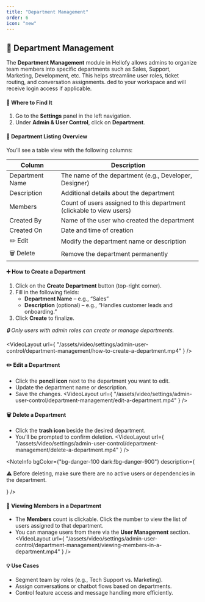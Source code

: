 ```yaml
---
title: "Department Management"
order: 6
icon: "new"
---
```


## 🏢 Department Management

The **Department Management** module in Hellofy allows admins to organize team members into specific departments such as Sales, Support, Marketing, Development, etc. This helps streamline user roles, ticket routing, and conversation assignments.
ded to your workspace and will receive login access if applicable.

#### 📍 Where to Find It

1. Go to the **Settings** panel in the left navigation.
2. Under **Admin & User Control**, click on **Department**.

#### 🧩 Department Listing Overview

You’ll see a table view with the following columns:

| Column          | Description                                                          |
| --------------- | -------------------------------------------------------------------- |
| Department Name | The name of the department (e.g., Developer, Designer)               |
| Description     | Additional details about the department                              |
| Members         | Count of users assigned to this department (clickable to view users) |
| Created By      | Name of the user who created the department                          |
| Created On      | Date and time of creation                                            |
| ✏️ Edit         | Modify the department name or description                            |
| 🗑️ Delete       | Remove the department permanently                                    |

#### ➕ How to Create a Department

1. Click on the **Create Department** button (top-right corner).
2. Fill in the following fields:
   - **Department Name** – e.g., “Sales”
   - **Description** (optional) – e.g., “Handles customer leads and onboarding.”
3. Click **Create** to finalize.

_🔒 Only users with admin roles can create or manage departments._

<VideoLayout
  url={
    "/assets/video/settings/admin-user-control/department-management/how-to-create-a-department.mp4"
  }
/>

#### ✏️ Edit a Department

- Click the **pencil icon** next to the department you want to edit.
- Update the department name or description.
- Save the changes.
  <VideoLayout
    url={
      "/assets/video/settings/admin-user-control/department-management/edit-a-department.mp4"
    }
  />

#### 🗑️ Delete a Department

- Click the **trash icon** beside the desired department.
- You’ll be prompted to confirm deletion.
  <VideoLayout
    url={
      "/assets/video/settings/admin-user-control/department-management/delete-a-department.mp4"
    }
  />

<NoteInfo
  bgColor={"bg-danger-100 dark:!bg-danger-900"}
  description={
    <p className="text-sm text-fd-foreground !my-0 px-2 py-2">
      ⚠️ Before deleting, make sure there are no active users or dependencies in
      the department.
    </p>
  }
/>

#### 👥 Viewing Members in a Department

- The **Members** count is clickable. Click the number to view the list of users assigned to that department.
- You can manage users from there via the **User Management** section.
  <VideoLayout
    url={
      "/assets/video/settings/admin-user-control/department-management/viewing-members-in-a-department.mp4"
    }
  />

#### 💡 Use Cases

- Segment team by roles (e.g., Tech Support vs. Marketing).
- Assign conversations or chatbot flows based on departments.
- Control feature access and message handling more efficiently.
